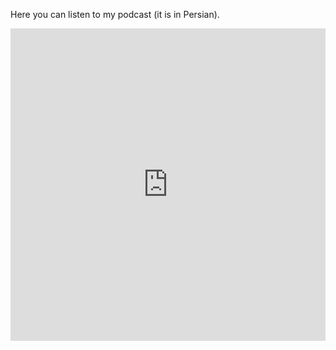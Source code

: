 Here you can listen to my podcast (it is in Persian).

<iframe src="https://castbox.fm/app/castbox/player/id6077186?v=8.22.11&amp;autoplay=0" frameborder="0" width="100%" height="500">

</iframe>
